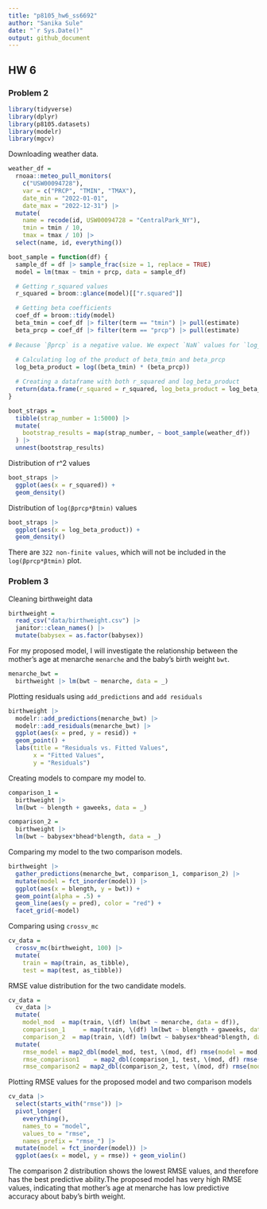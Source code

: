 ```yaml
---
title: "p8105_hw6_ss6692"
author: "Sanika Sule"
date: "`r Sys.Date()"
output: github_document
---
```

## HW 6
### Problem 2

```r
library(tidyverse)
library(dplyr)
library(p8105.datasets)
library(modelr)
library(mgcv)
```

Downloading weather data.

```r
weather_df = 
  rnoaa::meteo_pull_monitors(
    c("USW00094728"),
    var = c("PRCP", "TMIN", "TMAX"), 
    date_min = "2022-01-01",
    date_max = "2022-12-31") |>
  mutate(
    name = recode(id, USW00094728 = "CentralPark_NY"),
    tmin = tmin / 10,
    tmax = tmax / 10) |>
  select(name, id, everything())
```

```r
boot_sample = function(df) {
  sample_df = df |> sample_frac(size = 1, replace = TRUE)
  model = lm(tmax ~ tmin + prcp, data = sample_df)

  # Getting r_squared values
  r_squared = broom::glance(model)[["r.squared"]]

  # Getting beta coefficients
  coef_df = broom::tidy(model)
  beta_tmin = coef_df |> filter(term == "tmin") |> pull(estimate)
  beta_prcp = coef_df |> filter(term == "prcp") |> pull(estimate)
  
# Because `βprcp` is a negative value. We expect `NaN` values for `log_beta`.
  
  # Calculating log of the product of beta_tmin and beta_prcp
  log_beta_product = log((beta_tmin) * (beta_prcp))

  # Creating a dataframe with both r_squared and log_beta_product
  return(data.frame(r_squared = r_squared, log_beta_product = log_beta_product))
}

boot_straps = 
  tibble(strap_number = 1:5000) |> 
  mutate(
    bootstrap_results = map(strap_number, ~ boot_sample(weather_df))
  ) |> 
  unnest(bootstrap_results)

```

Distribution of r^2 values

```r
boot_straps |> 
  ggplot(aes(x = r_squared)) + 
  geom_density()
```

Distribution of `log(βprcp*βtmin)` values

```r
boot_straps |> 
  ggplot(aes(x = log_beta_product)) + 
  geom_density()
```
There are `322 non-finite values`, which will not be included in the `log(βprcp*βtmin)` plot.

### Problem 3
Cleaning birthweight data
```r
birthweight =
  read_csv("data/birthweight.csv") |> 
  janitor::clean_names() |> 
  mutate(babysex = as.factor(babysex))
```

For my proposed model, I will investigate the relationship between the mother's age at menarche `menarche` and the baby's birth weight `bwt`. 

```r
menarche_bwt = 
  birthweight |> lm(bwt ~ menarche, data = _)

```

Plotting residuals using `add_predictions` and `add residuals`
```r
birthweight |> 
  modelr::add_predictions(menarche_bwt) |> 
  modelr::add_residuals(menarche_bwt) |> 
  ggplot(aes(x = pred, y = resid)) + 
  geom_point() + 
  labs(title = "Residuals vs. Fitted Values",
       x = "Fitted Values",
       y = "Residuals")
```

Creating models to compare my model to.

```r
comparison_1 = 
  birthweight |> 
  lm(bwt ~ blength + gaweeks, data = _)

comparison_2 = 
  birthweight |> 
  lm(bwt ~ babysex*bhead*blength, data = _)
```

Comparing my model to the two comparison models.

```r
birthweight |> 
  gather_predictions(menarche_bwt, comparison_1, comparison_2) |> 
  mutate(model = fct_inorder(model)) |> 
  ggplot(aes(x = blength, y = bwt)) + 
  geom_point(alpha = .5) +
  geom_line(aes(y = pred), color = "red") + 
  facet_grid(~model)
```

Comparing using `crossv_mc`

```r
cv_data =
  crossv_mc(birthweight, 100) |> 
  mutate(
    train = map(train, as_tibble),
    test = map(test, as_tibble))
```

RMSE value distribution for the two candidate models.

```r
cv_data = 
  cv_data |> 
  mutate(
    model_mod  = map(train, \(df) lm(bwt ~ menarche, data = df)),
    comparison_1     = map(train, \(df) lm(bwt ~ blength + gaweeks, data = df)),
    comparison_2  = map(train, \(df) lm(bwt ~ babysex*bhead*blength, data = df))) |> 
  mutate(
    rmse_model = map2_dbl(model_mod, test, \(mod, df) rmse(model = mod, data = df)),
    rmse_comparison1    = map2_dbl(comparison_1, test, \(mod, df) rmse(model = mod, data = df)),
    rmse_comparison2 = map2_dbl(comparison_2, test, \(mod, df) rmse(model = mod, data = df)))
```

Plotting RMSE values for the proposed model and two comparison models

```r
cv_data |> 
  select(starts_with("rmse")) |> 
  pivot_longer(
    everything(),
    names_to = "model", 
    values_to = "rmse",
    names_prefix = "rmse_") |> 
  mutate(model = fct_inorder(model)) |> 
  ggplot(aes(x = model, y = rmse)) + geom_violin()
```

The comparison 2 distribution shows the lowest RMSE values, and therefore has the best predictive ability.The proposed model has very high RMSE values, indicating that mother's age at menarche has low predictive accuracy about baby's birth weight.